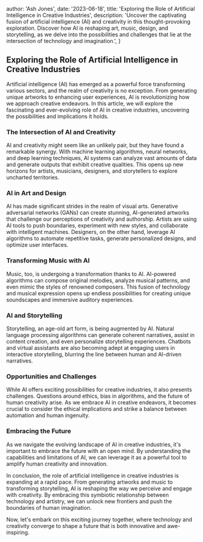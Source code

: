
  author: 'Ash Jones',
  date: '2023-06-18',
  title: 'Exploring the Role of Artificial Intelligence in Creative Industries',
  description:
    'Uncover the captivating fusion of artificial intelligence (AI) and creativity in this thought-provoking exploration. Discover how AI is reshaping art, music, design, and storytelling, as we delve into the possibilities and challenges that lie at the intersection of technology and imagination.',
}


## Exploring the Role of Artificial Intelligence in Creative Industries

Artificial intelligence (AI) has emerged as a powerful force transforming various sectors, and the realm of creativity is no exception. From generating unique artworks to enhancing user experiences, AI is revolutionizing how we approach creative endeavors. In this article, we will explore the fascinating and ever-evolving role of AI in creative industries, uncovering the possibilities and implications it holds.

### The Intersection of AI and Creativity

AI and creativity might seem like an unlikely pair, but they have found a remarkable synergy. With machine learning algorithms, neural networks, and deep learning techniques, AI systems can analyze vast amounts of data and generate outputs that exhibit creative qualities. This opens up new horizons for artists, musicians, designers, and storytellers to explore uncharted territories.

### AI in Art and Design

AI has made significant strides in the realm of visual arts. Generative adversarial networks (GANs) can create stunning, AI-generated artworks that challenge our perceptions of creativity and authorship. Artists are using AI tools to push boundaries, experiment with new styles, and collaborate with intelligent machines. Designers, on the other hand, leverage AI algorithms to automate repetitive tasks, generate personalized designs, and optimize user interfaces.

### Transforming Music with AI

Music, too, is undergoing a transformation thanks to AI. AI-powered algorithms can compose original melodies, analyze musical patterns, and even mimic the styles of renowned composers. This fusion of technology and musical expression opens up endless possibilities for creating unique soundscapes and immersive auditory experiences.

### AI and Storytelling

Storytelling, an age-old art form, is being augmented by AI. Natural language processing algorithms can generate coherent narratives, assist in content creation, and even personalize storytelling experiences. Chatbots and virtual assistants are also becoming adept at engaging users in interactive storytelling, blurring the line between human and AI-driven narratives.

### Opportunities and Challenges

While AI offers exciting possibilities for creative industries, it also presents challenges. Questions around ethics, bias in algorithms, and the future of human creativity arise. As we embrace AI in creative endeavors, it becomes crucial to consider the ethical implications and strike a balance between automation and human ingenuity.

### Embracing the Future

As we navigate the evolving landscape of AI in creative industries, it's important to embrace the future with an open mind. By understanding the capabilities and limitations of AI, we can leverage it as a powerful tool to amplify human creativity and innovation.

In conclusion, the role of artificial intelligence in creative industries is expanding at a rapid pace. From generating artworks and music to transforming storytelling, AI is reshaping the way we perceive and engage with creativity. By embracing this symbiotic relationship between technology and artistry, we can unlock new frontiers and push the boundaries of human imagination.

Now, let's embark on this exciting journey together, where technology and creativity converge to shape a future that is both innovative and awe-inspiring.

